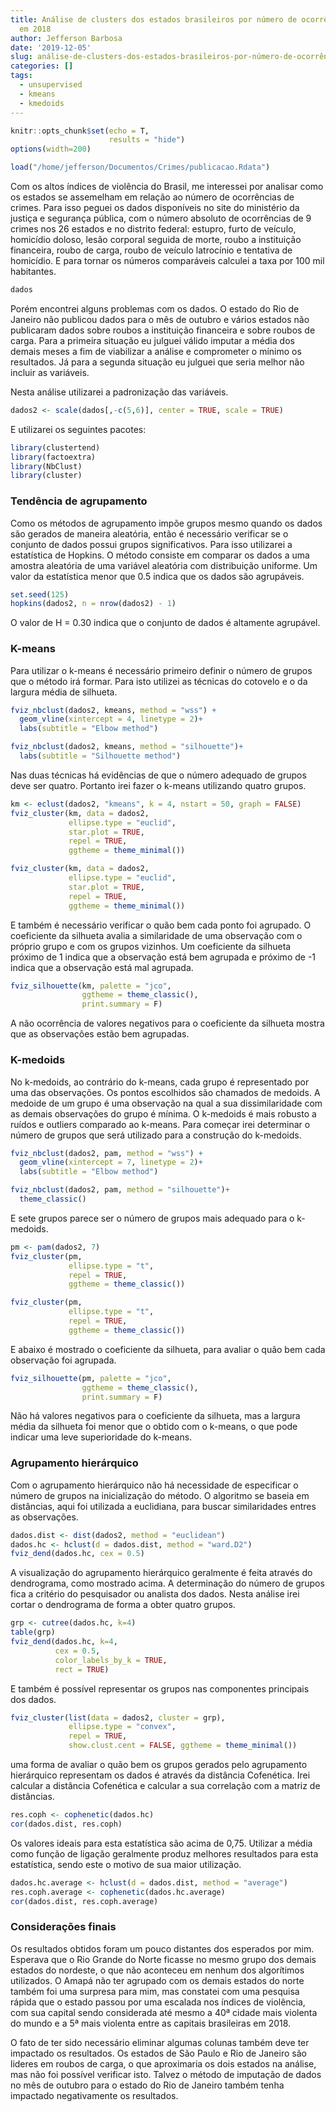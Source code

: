 ```yaml
---
title: Análise de clusters dos estados brasileiros por número de ocorrências de crimes
  em 2018
author: Jefferson Barbosa
date: '2019-12-05'
slug: análise-de-clusters-dos-estados-brasileiros-por-número-de-ocorrências-de-crimes-em-2018
categories: []
tags:
  - unsupervised
  - kmeans
  - kmedoids
---
```




```r
knitr::opts_chunk$set(echo = T,
                      results = "hide")
options(width=200)
```
```r
load("/home/jefferson/Documentos/Crimes/publicacao.Rdata")
```
Com os altos índices de violência do Brasil, me interessei por analisar como os estados se assemelham em relação ao número de ocorrências de crimes. Para isso peguei os dados disponíveis no site do ministério da justiça e segurança pública, com o número absoluto de ocorrências de 9 crimes nos 26 estados e no distrito federal: estupro, furto de veículo, homicídio doloso, lesão corporal seguida de morte, roubo a instituição financeira, roubo de carga, roubo de veículo latrocínio e tentativa de homicídio. E para tornar os números comparáveis calculei a taxa por 100 mil habitantes.
<style>
pre {
  white-space: pre !important;
  overflow-y: scroll !important;
  max-height: 50vh !important;
}
</style>
```r
dados
```
Porém encontrei alguns problemas com os dados. O estado do Rio de Janeiro não publicou dados para o mês de outubro e vários estados não publicaram dados sobre roubos a instituição financeira e sobre roubos de carga. Para a primeira situação eu julguei válido imputar a média dos demais meses a fim de viabilizar a análise e comprometer o mínimo os resultados. Já para a segunda situação eu julguei que seria melhor não incluir as variáveis. 

Nesta análise utilizarei a padronização das variáveis.
```r
dados2 <- scale(dados[,-c(5,6)], center = TRUE, scale = TRUE)
```
E utilizarei os seguintes pacotes:
```r
library(clustertend)
library(factoextra)
library(NbClust)
library(cluster)
```
### Tendência de agrupamento
Como os métodos de agrupamento impõe grupos mesmo quando os dados são gerados de maneira aleatória, então é necessário verificar se o conjunto de dados possui grupos significativos. Para isso utilizarei a estatística de Hopkins. O método consiste em comparar os dados a uma amostra aleatória de uma variável aleatória com distribuição uniforme. Um valor da estatística menor que 0.5 indica que os dados são agrupáveis. 
```r
set.seed(125)
hopkins(dados2, n = nrow(dados2) - 1)
```
O valor de H = 0.30 indica que o conjunto de dados é altamente agrupável.

### K-means
Para utilizar o k-means é necessário primeiro definir o número de grupos que o método irá formar. Para isto utilizei as técnicas do cotovelo e o da largura média de silhueta. 
```r
fviz_nbclust(dados2, kmeans, method = "wss") +
  geom_vline(xintercept = 4, linetype = 2)+
  labs(subtitle = "Elbow method")

fviz_nbclust(dados2, kmeans, method = "silhouette")+
  labs(subtitle = "Silhouette method")
```
Nas duas técnicas há evidências de que o número adequado de grupos deve ser quatro. Portanto irei fazer o k-means utilizando quatro grupos.
```r
km <- eclust(dados2, "kmeans", k = 4, nstart = 50, graph = FALSE)
fviz_cluster(km, data = dados2,
             ellipse.type = "euclid", 
             star.plot = TRUE, 
             repel = TRUE,
             ggtheme = theme_minimal())
```
```r
fviz_cluster(km, data = dados2,
             ellipse.type = "euclid", 
             star.plot = TRUE, 
             repel = TRUE,
             ggtheme = theme_minimal())
```
E também é necessário verificar o quão bem cada ponto foi agrupado. O coeficiente da silhueta avalia a similaridade de uma observação com o próprio grupo e com os grupos vizinhos. Um coeficiente da silhueta próximo de 1 indica que a observação está bem agrupada e próximo de -1 indica que a observação está mal agrupada.
```r
fviz_silhouette(km, palette = "jco",
                ggtheme = theme_classic(), 
                print.summary = F)
```
A não ocorrência de valores negativos para o coeficiente da silhueta mostra que as observações estão bem agrupadas.

### K-medoids
No k-medoids, ao contrário do k-means, cada grupo é representado por uma das observações. Os pontos escolhidos são chamados de medoids. A medoide de um grupo é uma observação na qual a sua dissimilaridade com as demais observações do grupo é mínima. O k-medoids é mais robusto a ruídos e outliers comparado ao k-means. Para começar irei determinar o número de grupos que será utilizado para a construção do k-medoids.
```r
fviz_nbclust(dados2, pam, method = "wss") +
  geom_vline(xintercept = 7, linetype = 2)+
  labs(subtitle = "Elbow method")

fviz_nbclust(dados2, pam, method = "silhouette")+
  theme_classic()
```
E sete grupos parece ser o número de grupos mais adequado para o k-medoids.
```r
pm <- pam(dados2, 7)
fviz_cluster(pm, 
             ellipse.type = "t", 
             repel = TRUE, 
             ggtheme = theme_classic())
```
```r
fviz_cluster(pm, 
             ellipse.type = "t", 
             repel = TRUE, 
             ggtheme = theme_classic())
```
E abaixo é mostrado o coeficiente da silhueta, para avaliar o quão bem cada observação foi agrupada.
```r
fviz_silhouette(pm, palette = "jco",
                ggtheme = theme_classic(),
                print.summary = F)
```
Não há valores negativos para o coeficiente da silhueta, mas a largura média da silhueta foi menor que o obtido com o k-means, o que pode indicar uma leve superioridade do k-means. 

### Agrupamento hierárquico 
Com o agrupamento hierárquico não há necessidade de especificar o número de grupos na inicialização do método. O algoritmo se baseia em distâncias, aqui foi utilizada a euclidiana, para buscar similaridades entres as observações. 
```r
dados.dist <- dist(dados2, method = "euclidean")
dados.hc <- hclust(d = dados.dist, method = "ward.D2")
fviz_dend(dados.hc, cex = 0.5)
``` 
A visualização do agrupamento hierárquico geralmente é feita através do dendrograma, como mostrado acima. A determinação do número de grupos fica a critério do pesquisador ou analista dos dados. Nesta análise irei cortar o dendrograma de forma a obter quatro grupos.
```r
grp <- cutree(dados.hc, k=4)
table(grp) 
fviz_dend(dados.hc, k=4, 
          cex = 0.5,
          color_labels_by_k = TRUE, 
          rect = TRUE)
```
E também é possível representar os grupos nas componentes principais dos dados.
```r
fviz_cluster(list(data = dados2, cluster = grp),
             ellipse.type = "convex", 
             repel = TRUE, 
             show.clust.cent = FALSE, ggtheme = theme_minimal())
```
uma forma de avaliar o quão bem os grupos gerados pelo agrupamento hierárquico representam os dados é através da distância Cofenética. Irei calcular a distância Cofenética e calcular a sua correlação com a matriz de distâncias. 
```r
res.coph <- cophenetic(dados.hc)
cor(dados.dist, res.coph)
```
Os valores ideais para esta estatística são acima de 0,75. Utilizar a média como função de ligação geralmente produz melhores resultados para esta estatística, sendo este o motivo de sua maior utilização.
```r
dados.hc.average <- hclust(d = dados.dist, method = "average")
res.coph.average <- cophenetic(dados.hc.average)
cor(dados.dist, res.coph.average)
```

### Considerações finais

Os resultados obtidos foram um pouco distantes dos esperados por mim. Esperava que o Rio Grande do Norte ficasse no mesmo grupo dos demais estados do nordeste, o que não aconteceu em nenhum dos algorítimos utilizados. O Amapá não ter agrupado com os demais estados do norte também foi uma surpresa para mim, mas constatei com uma pesquisa rápida que o estado passou por uma escalada nos índices de violência, com sua capital sendo considerada até mesmo a 40ª cidade mais violenta do mundo e a 5ª mais violenta entre as capitais brasileiras em 2018. 

O fato de ter sido necessário eliminar algumas colunas também deve ter impactado os resultados. Os estados de São Paulo e Rio de Janeiro são lideres em roubos de carga, o que aproximaria os dois estados na análise, mas não foi possível verificar isto. Talvez o método de imputação de dados no mês de outubro para o estado do Rio de Janeiro também tenha impactado negativamente os resultados.
